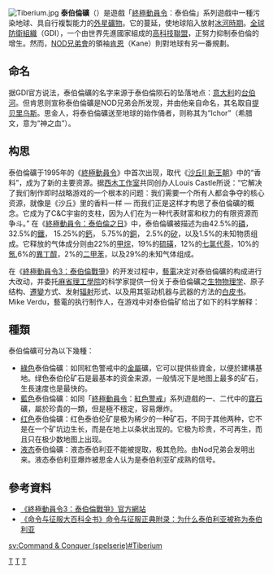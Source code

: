 {{noteTA
|T=zh-hans:泰伯利亚矿; zh-hant:泰伯倫礦;
|G1=Games
|G2=C&C
}}
[[File:Tiberium.jpg|thumbnail]]
'''泰伯倫礦'''（{{lang|en|Tiberium}}）是遊戲「[[終極動員令|終極動員令]]：泰伯倫」系列遊戲中一種污染地球、具自行複製能力的[[外星|外星]][[礦物|礦物]]。它的蔓延，使地球陷入放射[[冰河時期|冰河時期]]。[[全球防衛組織|全球防衛組織]]（GDI），一个由世界先進國家組成的[[高科技|高科技]][[聯盟|聯盟]]，正努力抑制泰伯倫的增生。然而，[[NOD兄弟會|NOD兄弟會]]的領袖[[肯恩_(終極動員令)|肯恩]]（Kane）則對地球有另一番規劃。

== 命名 ==
据GDI官方说法，泰伯倫礦的名字来源于泰伯倫陨石的坠落地点：[[意大利|意大利]]的[[台伯河|台伯河]]。但肯恩则宣称泰伯倫礦是NOD兄弟会所发现，并由他亲自命名，其名取自[[提贝里乌斯|提贝里乌斯]]。思金人，将泰伯倫礦送至地球的始作俑者，则称其为“Ichor”（希腊文，意为“神之血”）。

== 构思 ==
泰伯倫礦于1995年的《[[終極動員令_(1995年遊戲)|終極動員令]]》中首次出现，取代《[[沙丘II_新王朝|沙丘II 新王朝]]》中的“香料”，成为了新的主要资源。据[[西木工作室|西木工作室]]共同创办人Louis Castle所说：“它解决了我们制作即时战略游戏的一个根本的问题：我们需要一个所有人都会争夺的核心资源，就像是《沙丘》里的香料一样 — 而我们正是这样才构思了泰伯倫礦的概念。它成为了C&C宇宙的支柱，因为人们在为一种代表财富和权力的有限资源而争斗。”
在《[[終極動員令：泰伯倫之日|終極動員令：泰伯倫之日]]》中，泰伯倫礦被描述为由42.5%的[[磷|磷]]，32.5%的[[鐵|鐵]]， 15.25%的[[鈣|鈣]]， 5.75%的[[銅|銅]]， 2.5%的[[矽|矽]]，以及1.5%的未知物质组成。它释放的气体成分则由22%的[[甲烷|甲烷]]，19%的[[硫磺|硫磺]]，12%的[[七氯代萘|七氯代萘]]，10%的[[氬|氬]],6%的[[異丁醇|異丁醇]]，2%的[[二甲苯|二甲苯]]，以及29%的未知气体组成。

在《[[終極動員令3：泰伯倫戰爭|終極動員令3：泰伯倫戰爭]]》的开发过程中，[[艺电|藝電]]决定对泰伯倫礦的构成进行大改动，并委托[[麻省理工學院|麻省理工學院]]的科学家提供一份关于泰伯倫礦之[[生物物理学|生物物理学]]、原子结构、[[遷變|遷變]]方式、发射[[辐射|辐射]]形式、以及用其驱动机器与武器的方法的[[白皮书|白皮书]]。Mike Verdu，藝電的执行制作人，在游戏中对泰伯倫矿给出了如下的科学解释：
{{quotation|泰伯倫礦是由奇特重粒子组成的密集“动态质子晶格”。当泰伯倫礦与其他物质接触时，重粒子会与目标物质的原子核随机碰撞，将原子核击碎（在原子核较小的情况下），或是逐渐撞击掉质子或中子（在原子核较重的情况下）。泰伯倫礦会捕捉碰撞过程中弹出的质子，并将它们融入自己的结构中，因而将物质转换成更多的泰伯倫礦。当重粒子之一 – 介子或淘子 – 与一个原子核碰撞，会造成核分裂，因而产生[[阿尔法射线|阿尔法]]、[[贝塔射线|贝塔]]和[[伽马射线|伽马射线]]，以及其他形式的电磁辐射（例如[[红外线|红外线]]）。在转换过程中，与泰伯倫礦接触的原子核，可能会变成质子或中子数不同（通常数量更少）的原子核。  |Mike Verdu|''Living with Tiberium''}}

== 種類 ==
泰伯倫礦可分為以下幾種：
* [[綠色|綠色]]泰伯倫礦：如同紅色警戒中的[[金屬|金屬]]礦，它可以提供些資金，以便於建構基地。绿色泰伯伦矿石是最基本的资金来源，一般情况下是地图上最多的矿石，生長速度也是最快的。
* [[藍色|藍色]]泰伯倫礦：如同「[[終極動員令|終極動員令]]：[[紅色警戒|紅色警戒]]」系列遊戲的一、二代中的[[寶石|寶石]]礦，屬於珍貴的一類，但是極不穩定，容易爆炸。
* [[红色|红色]]泰伯倫礦：红色泰伯伦矿是极为稀少的一种矿石，不同于其他两种，它不是在一个矿坑边生长，而是在地上以条状出现的。它极为珍贵，不可再生，而且只在极少数地图上出现。
* [[液态|液态]]泰伯倫礦：液态泰伯利亚不能被提取，极其危险。由Nod兄弟会发明出来。液态泰伯利亚爆炸被思金人认为是泰伯利亚矿成熟的信号。

== 參考資料 ==
* [http://cc3.ea.com.tw/ 《終極動員令3：泰伯倫戰爭》官方網站] {{Wayback|url=http://cc3.ea.com.tw/ |date=20080118091230 }}
* [http://zh.cncencyclopedia.wikia.com/wiki/附录#为什么泰伯利亚被称为泰伯利亚 《命令与征服大百科全书》命令与征服正典附录：为什么泰伯利亚被称为泰伯利亚] {{Wayback|url=http://zh.cncencyclopedia.wikia.com/wiki/%E9%99%84%E5%BD%95#为什么泰伯利亚被称为泰伯利亚 |date=20150626173101 }}

{{Command & Conquer}}

[[Category:終極動員令系列|T]]
[[Category:虚构物质|T]]
[[Category:礦物|T]]

[[sv:Command_&_Conquer_(spelserie)#Tiberium|sv:Command & Conquer (spelserie)#Tiberium]]